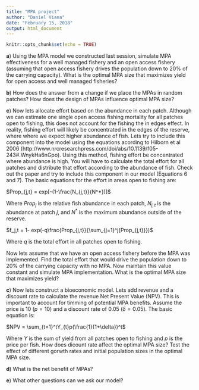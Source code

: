 ```yaml
---
title: "MPA project"
author: "Daniel Viana"
date: "February 15, 2018"
output: html_document
---
```


```r
knitr::opts_chunk$set(echo = TRUE)
```

**a**) Using the MPA model we constructed last session, simulate MPA effectiveness for a well managed fishery and an open access fishery (assuming that open access fishery drives the population down to 20% of the carrying capacity). What is the optimal MPA size that maximizes yield for open access and well managed fisheries?

**b**) How does the answer from **a** change if we place the MPAs in random patches? How does the design of MPAs influence optimal MPA size?

**c**) Now lets allocate effort based on the abundance in each patch. Although we can estimate one single open access fishing mortality for all patches open to fishing, this does not account for the fishing the in edges effect. In reality, fishing effort will likely be concentrated in the edges of the reserve, where where we expect higher abundance of fish. Lets try to include this component into the model using the equations acording to Hilborn et al 2006 (http://www.nrcresearchpress.com/doi/abs/10.1139/f05-243#.WnykHa6nGpo). Using this method, fishing effort be concentrated where abundance is high. You will have to calculate the total effort for all patches and distribute that effort according to the abundance of fish. Check out the paper and try to include this component in our model (Equations 6 and 7). The basic equations for the effort in areas open to fishing are:

$Prop_{j,t} = exp[-(1-\frac{N_{j,t}}{N^*})]$

Where $Prop_j$ is the relative fish abundance in each patch, $N_{j,t}$ is the abundance at patch $j$, and $N^*$ is the maximum abundance outside of the reserve. 

$f_j,t = 1- exp(-q\frac{Prop_{j,t}}{\sum_{j=1}^j{Prop_{j,t}}})$

Where $q$ is the total effort in all patches open to fishing. 

Now lets assume that we have an open access fishery before the MPA was implemented. Find the total effort that would drive the population down to 20% of the carrying capacity with no MPA. Now maintain this value constant and simulate MPA implementation. What is the optimal MPA size that maximizes yield?

**c**) Now lets construct a bioeconomic model. Lets add revenue and a discount rate to calculate the revenue Net Present Value (NPV). This is important to account for timming of potential MPA benefits. Assume the price is 10 ($p=10$) and a discount rate of 0.05 ($\delta = 0.05$). The basic equation is:

$NPV = \sum_{t=1}^tY_{t}p(\frac{1}{1+\delta})^t$

Where $Y$ is the sum of yield from all patches open to fishing and $p$ is the price per fish. How does dicount rate affect the optimal MPA size? Test the effect of different gorwth rates and initial population sizes in the optimal MPA size.  

**d**) What is the net benefit of MPAs?

**e**) What other questions can we ask our model?

